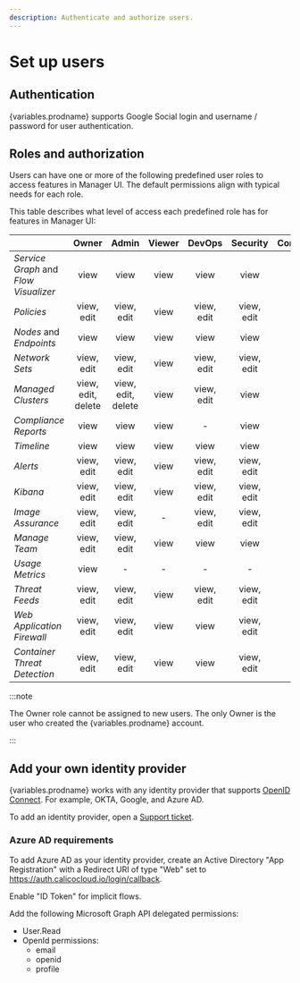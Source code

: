 ```yaml
---
description: Authenticate and authorize users.
---
```



# Set up users

## Authentication

{variables.prodname} supports Google Social login and username / password for user authentication.

## Roles and authorization

Users can have one or more of the following predefined user roles to access features in Manager UI.
The default permissions align with typical needs for each role.

This table describes what level of access each predefined role has for features in Manager UI:

|                                       |   Owner    |   Admin    | Viewer |   DevOps   |  Security  | Compliance | UsageMetrics | ImageAssuranceAdmin |
|---------------------------------------|:------------------:|:------------------:|:------:|:----------:|:----------:|:----------:|:------------:|:-------------------:|
| _Service Graph_ and _Flow Visualizer_ |        view        |        view        |  view  |    view    |    view    |     -      |      -       |          -          |
| _Policies_                            |     view, edit     |     view, edit     |  view  | view, edit | view, edit |    view    |      -       |          -          |
| _Nodes_ and _Endpoints_               |        view        |        view        |  view  |    view    |    view    |    view    |      -       |          -          |
| _Network Sets_                        |     view, edit     |     view, edit     |  view  | view, edit | view, edit |     -      |      -       |          -          |
| _Managed Clusters_                    | view, edit, delete | view, edit, delete |  view  | view, edit |    view    |     -      |      -       |          -          |
| _Compliance Reports_                  |        view        |        view        |  view  |     -      |    view    |    view    |      -       |          -          |
| _Timeline_                            |        view        |        view        |  view  |    view    |    view    |     -      |      -       |          -          |
| _Alerts_                              |     view, edit     |     view, edit     |  view  | view, edit | view, edit |     -      |      -       |          -          |
| _Kibana_                              |     view, edit     |     view, edit     |  view  | view, edit | view, edit |     -      |      -       |          -          |
| _Image Assurance_                     |     view, edit     |     view, edit     |   -    | view, edit | view, edit |     -      |      -       |     view, edit      |
| _Manage Team_                         |     view, edit     |     view, edit     |  view  |    view    |    view    |     -      |      -       |          -          |
| _Usage Metrics_                       |        view        |         -          |   -    |     -      |     -      |     -      |     view     |          -          |
| _Threat Feeds_                        |     view, edit     |     view, edit     |  view  | view, edit | view, edit |     -      |      -       |          -          |
| _Web Application Firewall_            |     view, edit     |     view, edit     |  view  |    view    | view, edit |     -      |      -       |          -          |
| _Container Threat Detection_          |     view, edit     |     view, edit     |  view  |    view    | view, edit |     -      |      -       |          -          |

:::note

The Owner role cannot be assigned to new users. The only Owner is the user who created the {variables.prodname} account.

:::

## Add your own identity provider

{variables.prodname} works with any identity provider that supports [OpenID Connect](https://openid.net/connect/). For example, OKTA, Google, and Azure AD.

To add an identity provider, open a [Support ticket](https://support.tigera.io/).

### Azure AD requirements

To add Azure AD as your identity provider, create an Active Directory "App Registration" with a Redirect URI of type "Web" set to https://auth.calicocloud.io/login/callback.

Enable "ID Token" for implicit flows.

Add the following Microsoft Graph API delegated permissions:

- User.Read
- OpenId permissions:
  - email
  - openid
  - profile
